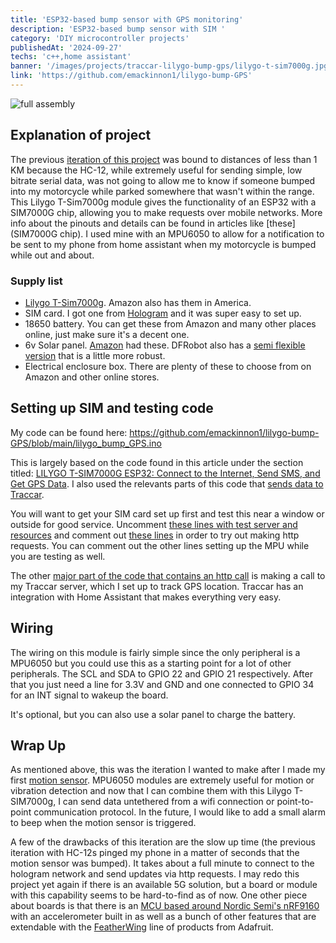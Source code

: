 ```yaml
---
title: 'ESP32-based bump sensor with GPS monitoring'
description: 'ESP32-based bump sensor with SIM '
category: 'DIY microcontroller projects'
publishedAt: '2024-09-27'
techs: 'c++,home assistant'
banner: '/images/projects/traccar-lilygo-bump-gps/lilygo-t-sim7000g.jpg'
link: 'https://github.com/emackinnon1/lilygo-bump-GPS'
---
```


>

<Img
  mdx
  publicId='/images/projects/traccar-lilygo-bump-gps/20241005_200852.jpg'
  alt='full assembly'
  height={800}
  width={600}
/>

## Explanation of project

The previous [iteration of this project](/projects/motion-sensor) was bound to distances of less than 1 KM because the HC-12, while extremely useful for sending simple,
low bitrate serial data, was not going to allow me to know if someone bumped into my motorcycle while parked somewhere that wasn't within the range. This Lilygo T-Sim7000g
module gives the functionality of an ESP32 with a SIM7000G chip, allowing you to make requests over mobile networks. More info about the pinouts and details can be found
in articles like [these](SIM7000G chip). I used mine with an MPU6050 to allow for a notification to be sent to my phone from home assistant when my motorcycle is bumped while out and about.

### Supply list

- [Lilygo T-Sim7000g](https://www.lilygo.cc/en-pl/products/t-sim7000g?srsltid=AfmBOopCDDR9SqL6_LpWweL-p6BrUHF4FsLO8fOUN2q282IJ-ty6Kr5G).
  Amazon also has them in America.
- SIM card. I got one from [Hologram](https://www.hologram.io/) and it was super easy to set up.
- 18650 battery. You can get these from Amazon and many other places online, just make sure it's a decent one.
- 6v Solar panel. [Amazon](https://www.amazon.com/gp/product/B09ZL3F7CT/ref=ppx_yo_dt_b_search_asin_title?ie=UTF8&psc=1) had these. DFRobot also has a [semi flexible version](https://www.dfrobot.com/product-1775.html)
  that is a little more robust.
- Electrical enclosure box. There are plenty of these to choose from on Amazon and other online stores.

## Setting up SIM and testing code

My code can be found here:
https://github.com/emackinnon1/lilygo-bump-GPS/blob/main/lilygo_bump_GPS.ino

This is largely based on the code found in this article under the section titled: [LILYGO T-SIM7000G ESP32: Connect to the Internet, Send SMS, and Get GPS Data](https://randomnerdtutorials.com/lilygo-t-sim7000g-esp32-lte-gprs-gps/#:~:text=LILYGO%20T%2DSIM7000G%20ESP32%3A%20Connect%20to%20the%20Internet%2C%20Send%20SMS%2C%20and%20Get%20GPS%20Data).
I also used the relevants parts of this code that [sends data to Traccar](https://github.com/onlinegill/LILYGO-TTGO-T-SIM7000G-ESP32-Traccar-GPS-tracker/blob/main/traccar.ino).

You will want to get your SIM card set up first and test this near a window or outside for good service. Uncomment [these lines with test server and resources](https://github.com/emackinnon1/lilygo-bump-GPS/blob/main/lilygo_bump_GPS.ino#L49-L52) and
comment out [these lines](https://github.com/emackinnon1/lilygo-bump-GPS/blob/main/lilygo_bump_GPS.ino#L43-L44) in order to try out making http requests. You can comment out the other
lines setting up the MPU while you are testing as well.

The other [major part of the code that contains an http call](https://github.com/emackinnon1/lilygo-bump-GPS/blob/main/lilygo_bump_GPS.ino#L189-L231) is making a call to my Traccar
server, which I set up to track GPS location. Traccar has an integration with Home Assistant that makes everything very easy.

## Wiring

The wiring on this module is fairly simple since the only peripheral is a MPU6050 but you could use this as a starting point for a lot of other peripherals. The SCL and
SDA to GPIO 22 and GPIO 21 respectively. After that you just need a line for 3.3V and GND and one connected to GPIO 34 for an INT signal to wakeup the board.

It's optional, but you can also use a solar panel to charge the battery.

## Wrap Up

As mentioned above, this was the iteration I wanted to make after I made my first [motion sensor](/projects/motion-sensor). MPU6050 modules are extremely useful for motion or
vibration detection and now that I can combine them with this Lilygo T-SIM7000g, I can send data untethered from a wifi connection or point-to-point communication protocol. In
the future, I would like to add a small alarm to beep when the motion sensor is triggered.

A few of the drawbacks of this iteration are the slow up time (the previous iteration with HC-12s pinged my phone in a matter of seconds that the motion sensor was bumped).
It takes about a full minute to connect to the hologram network and send updates via http requests. I may redo this project yet again if there is an available 5G solution,
but a board or module with this capability seems to be hard-to-find as of now. One other piece about boards is that there is an [MCU based around Nordic Semi's nRF9160](https://www.adafruit.com/product/4753)
with an accelerometer built in as well as a bunch of other features that are extendable with the [FeatherWing](https://www.adafruit.com/category/945) line of products from Adafruit.
